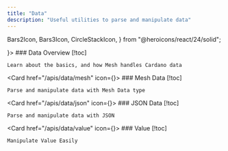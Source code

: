 ```yaml
---
title: "Data"
description: "Useful utilities to parse and manipulate data"
---
```

  Bars2Icon,
  Bars3Icon,
  CircleStackIcon,
} from "@heroicons/react/24/solid";

<Cards>
  <Card href="/apis/data/overview" icon={<CircleStackIcon />}>
    ### Data Overview [!toc]

    Learn about the basics, and how Mesh handles Cardano data
  </Card>

  <Card href="/apis/data/mesh" icon={<Bars2Icon />}>
    ### Mesh Data [!toc]

    Parse and manipulate data with Mesh Data type
  </Card>

  <Card href="/apis/data/json" icon={<Bars3Icon />}>
    ### JSON Data [!toc]

    Parse and manipulate data with JSON
  </Card>

  <Card href="/apis/data/value" icon={<Bars3Icon />}>
    ### Value [!toc]

    Manipulate Value Easily
  </Card>
</Cards>